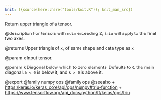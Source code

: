 ```yaml
---
knit: ({source(here::here("tools/knit.R")); knit_man_src})
---
```

Return upper triangle of a tensor.

@description
For tensors with `ndim` exceeding 2, `triu` will apply to the
final two axes.

@returns
    Upper triangle of `x`, of same shape and data type as `x`.

@param x
Input tensor.

@param k
Diagonal below which to zero elements. Defaults to `0`. the
main diagonal. `k < 0` is below it, and `k > 0` is above it.

@export
@family numpy ops
@family ops
@seealso
+ <https:/keras.io/keras_core/api/ops/numpy#triu-function>
+ <https://www.tensorflow.org/api_docs/python/tf/keras/ops/triu>
